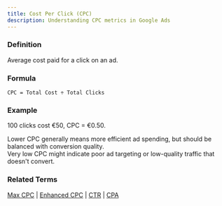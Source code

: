 ```yaml
---
title: Cost Per Click (CPC)
description: Understanding CPC metrics in Google Ads
---
```



### Definition
Average cost paid for a click on an ad.

### Formula
```
CPC = Total Cost ÷ Total Clicks
```

### Example
100 clicks cost €50, CPC = €0.50.

<Aside type="tip">Lower CPC generally means more efficient ad spending, but should be balanced with conversion quality.</Aside>

<Aside type="caution">Very low CPC might indicate poor ad targeting or low-quality traffic that doesn't convert.</Aside>

### Related Terms
[Max CPC](/bidding-budget/cpc-max) | [Enhanced CPC](/bidding-budget/ecpc) | [CTR](/metrics/ctr) | [CPA](/metrics/cpa)